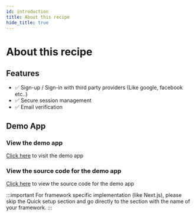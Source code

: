 ```yaml
---
id: introduction
title: About this recipe
hide_title: true
---
```


# About this recipe
## Features
- ✅ Sign-up / Sign-in with third party providers (Like google, facebook etc..)
- ✅ Secure session management
- ✅ Email verification

## Demo App
### View the demo app
[Click here](https://thirdparty.demo.supertokens.io/) to visit the demo app
### View the source code for the demo app
[Click here](https://github.com/supertokens/supertokens-demo-react/tree/thirdparty) to view the source code for the demo app

:::important
For framework specific implementation (like Next.js), please skip the Quick setup section and go directly to the section with the name of your framework.
:::